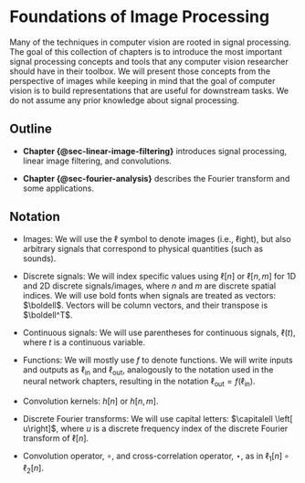 # Foundations of Image Processing {#sec-image_processing}

Many of the techniques in computer vision are rooted in signal processing. The goal of this collection of chapters is to introduce the most important signal processing concepts and tools that any computer vision researcher should have in their toolbox. We will present those concepts from the perspective of images while keeping in mind that the goal of computer vision is to build representations that are useful for downstream tasks. We do not assume any prior knowledge about signal processing.

## Outline

- **Chapter {@sec-linear-image-filtering}** introduces signal processing, linear image filtering, and convolutions.

- **Chapter {@sec-fourier-analysis}** describes the Fourier transform and some applications.

## Notation 

- Images: We will use the $\ell$ symbol to denote images (i.e., $\ell$ight), but also arbitrary signals that correspond to physical quantities (such as sounds). 

- Discrete signals: We will index specific values using $\ell \left[ n\right]$ or $\ell \left[ n, m \right]$ for 1D and 2D discrete signals/images, where $n$ and $m$ are discrete spatial indices. We will use bold fonts when signals are treated as vectors: $\boldell$. Vectors will be column vectors, and their transpose is $\boldell^T$.

- Continuous signals: We will use parentheses for continuous signals, $\ell(t)$, where $t$ is a continuous variable.  

- Functions: We will mostly use $f$ to denote functions. We will write inputs and outputs as $\ell_{\text{in}}$ and $\ell_{\text{out}}$, analogously to the notation used in the neural network chapters, resulting in the notation $\ell_{\text{out}} = f \left( \ell_{\text{in}} \right)$.

- Convolution kernels: $h\left[ n\right]$ or $h \left[ n, m \right]$. 

- Discrete Fourier transforms: We will use capital letters: $\capitalell \left[ u\right]$, where $u$ is a discrete frequency index of the discrete Fourier transform of $\ell \left[ n \right]$.

- Convolution operator, $\circ$, and cross-correlation operator, $\star$, as in $\ell_1 \left[ n\right] \circ \ell_2 \left[ n\right]$.